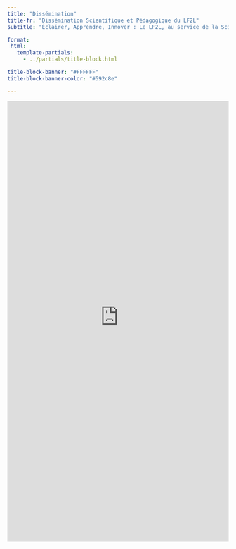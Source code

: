 ```yaml
---
title: "Dissémination"
title-fr: "Dissémination Scientifique et Pédagogique du LF2L"
subtitle: "Éclairer, Apprendre, Innover : Le LF2L, au service de la Science et de l'Éducation."

format:
 html:    
   template-partials: 
     - ../partials/title-block.html  

title-block-banner: "#FFFFFF"
title-block-banner-color: "#592c8e"

---
```



<div class="content content-narrow">
<iframe src="https://haltools.archives-ouvertes.fr/Public/afficheRequetePubli.php?labos_exp=equipe+de+recherche+sur+les+processus+innovatifs&typdoc=('ART','COMM','POSTER','PROCEEDINGS','ISSUE','OUV','COUV','BLOG','NOTICE','TRAD','PATENT','OTHER','UNDEFINED','REPORT','THESE','HDR','LECTURE','MEM','IMG','VIDEO','SON','MAP','SOFTWARE','PRESCONF','CREPORT','ETABTHESE','MEMLIC','NOTE','OTHERREPORT','REPACT','SYNTHESE')&collaboration=Lorraine+Fab+Living+Lab%C2%AE+%28LF2L%29%3B+Octroi+Nancy%3B+Lorraine+Smart+Cities+Living+Lab&CB_auteur=oui&CB_titre=oui&CB_article=oui&langue=Anglais&tri_exp=annee_publi&tri_exp2=typdoc&tri_exp3=date_publi&ordre_aff=TA&Fen=Aff&css=../css/VisuCondense.css" frameborder="0" scrolling="auto" width="100%" height="1000px"></iframe>
</div>


